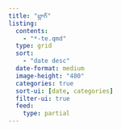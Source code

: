 ```yaml
---
title: "బ్లాగ్"
listing: 
  contents: 
    - "*-te.qmd"
  type: grid
  sort:
    - "date desc"
  date-format: medium
  image-height: "480"  
  categories: true
  sort-ui: [date, categories]
  filter-ui: true
  feed: 
    type: partial
---
```

